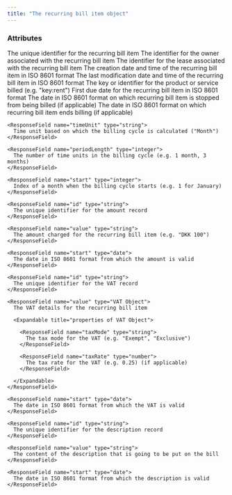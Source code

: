 ```yaml
---
title: "The recurring bill item object"
---
```


### Attributes

<ResponseField name="id" type="string">
  The unique identifier for the recurring bill item
</ResponseField>

<ResponseField name="ownerId" type="string">
  The identifier for the owner associated with the recurring bill item
</ResponseField>

<ResponseField name="leaseId" type="string">
  The identifier for the lease associated with the recurring bill item
</ResponseField>

<ResponseField name="created" type="datetime">
  The creation date and time of the recurring bill item in ISO 8601 format
</ResponseField>

<ResponseField name="modified" type="datetime">
  The last modification date and time of the recurring bill item in ISO 8601 format
</ResponseField>

<ResponseField name="productKey" type="string">
  The key or identifier for the product or service billed (e.g. "key:rent")
</ResponseField>

<ResponseField name="startedOn" type="date">
  First due date for the recurring bill item in ISO 8601 format
</ResponseField>

<ResponseField name="cancelledOn" type="boolean">
  The date in ISO 8601 format on which recurring bill item is stopped from being billed (if applicable)
</ResponseField>

<ResponseField name="endedOn" type="boolean">
  The date in ISO 8601 format on which recurring bill item ends billing (if applicable)
</ResponseField>

<ResponseField name="billingCycle" type="Billing Cycle Object">
  <Expandable title="properties of Billing Cycle Object">

    <ResponseField name="timeUnit" type="string">
      Time unit based on which the billing cycle is calculated ("Month")
    </ResponseField>

    <ResponseField name="periodLength" type="integer">
      The number of time units in the billing cycle (e.g. 1 month, 3 months)
    </ResponseField>

    <ResponseField name="start" type="integer">
      Index of a month when the billing cycle starts (e.g. 1 for January)
    </ResponseField>

  </Expandable>
</ResponseField>

<ResponseField name="amountRecords" type="Array of Amount Record Objects">
  <Expandable title="properties of Amount Record Object">

    <ResponseField name="id" type="string">
      The unique identifier for the amount record
    </ResponseField>

    <ResponseField name="value" type="string">
      The amount charged for the recurring bill item (e.g. "DKK 100")
    </ResponseField>

    <ResponseField name="start" type="date">
      The date in ISO 8601 format from which the amount is valid
    </ResponseField>

  </Expandable>
</ResponseField>

<ResponseField name="vatRecords" type="Array of Vat Record Objects">
  <Expandable title="properties of Vat Record Object">

    <ResponseField name="id" type="string">
      The unique identifier for the VAT record
    </ResponseField>

    <ResponseField name="value" type="VAT Object">
      The VAT details for the recurring bill item

      <Expandable title="properties of VAT Object">

        <ResponseField name="taxMode" type="string">
          The tax mode for the VAT (e.g. "Exempt", "Exclusive")
        </ResponseField>

        <ResponseField name="taxRate" type="number">
          The tax rate for the VAT (e.g. 0.25) (if applicable)
        </ResponseField>

      </Expandable>
    </ResponseField>

    <ResponseField name="start" type="date">
      The date in ISO 8601 format from which the VAT is valid
    </ResponseField>

  </Expandable>
</ResponseField>

<ResponseField name="descriptionRecords" type="Array of Description Record Objects">
  <Expandable title="properties of Description Record Object">

    <ResponseField name="id" type="string">
      The unique identifier for the description record
    </ResponseField>

    <ResponseField name="value" type="string">
      The content of the description that is going to be put on the bill
    </ResponseField>

    <ResponseField name="start" type="date">
      The date in ISO 8601 format from which the description is valid
    </ResponseField>

  </Expandable>
</ResponseField>